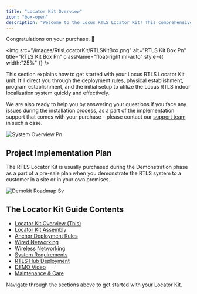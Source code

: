 ```yaml
---
title: "Locator Kit Overview"
icon: "box-open"
description: "Welcome to the Locus RTLS Locator Kit! This comprehensive kit provides everything you need for a pilot deployment or a small-scale Real-Time Location System. "
---
```


Congratulations on your purchase. 🎉

<img
  src="/images/RtlsLocatorKit/RTLSKitBox.png"
  alt="RTLS Kit Box Pn"
  title="RTLS Kit Box Pn"
  className="float-right ml-auto"
  style={{ width:"25%" }}
/>

This section explains how to get started with your Locus RTLS Locator Kit unit. It'll direct you through the deployment rules, physical establishment, program establishment, and the initial setup to utilize the Locus RTLS indoor localization system quickly and effectively.

We are also ready to help you by answering your questions if you face any issues during the installation process, as a part of the implementation support that comes with your purchase – please contact our [support team](/projectexecution/troubleshooting/raisesupportticket) in such a case.

![System Overview Pn](/images/RtlsLocatorKit/SystemOverview.png)

## Project Implementation Plan

The RTLS Locator Kit is usually purchased during the Demonstration phase as a part of a pre-sale plan when you demonstrate the RTLS system to a customer in a site or in your own premises.

![Demokit Roadmap Sv](/images/RtlsLocatorKit/DemokitRoadmap.svg)

## The Locator Kit Guide Contents

- [Locator Kit Overview (This)](/RtlsLocatorKit/LocatorKitOverview)
- [Locator Kit Assembly](/RtlsLocatorKit/LocatorKitAssembly)
- [Anchor Deployment Rules](/RtlsLocatorKit/AnchorDeploymentRules)
- [Wired Networking](/RtlsLocatorKit/WiredNetworking)
- [Wireless Networking](/RtlsLocatorKit/WirelessNetworking)
- [System Requirements](/RtlsLocatorKit/SystemRequirements)
- [RTLS Hub Deployment](/RtlsLocatorKit/RtlsHubDeployment)
- [DEMO Video](/RtlsLocatorKit/DemoVideoGuide)
- [Maintenance & Care](/RtlsLocatorKit/MaintenanceAndCare)

Navigate through the sections above to get started with your Locator Kit.